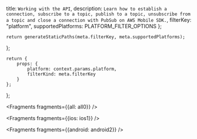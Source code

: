   title: `Working with the API`,
  description: `Learn how to establish a connection, subscribe to a topic, publish to a topic, unsubscribe from a topic and close a connection with PubSub on AWS Mobile SDK.`,
  filterKey: "platform",
  supportedPlatforms: PLATFORM_FILTER_OPTIONS
};
      


    return generateStaticPaths(meta.filterKey, meta.supportedPlatforms);
};

    return {
        props: {
            platform: context.params.platform,
            filterKind: meta.filterKey
        }
    };
};


<Fragments fragments={{all: all0}} />


<Fragments fragments={{ios: ios1}} />


<Fragments fragments={{android: android2}} />
